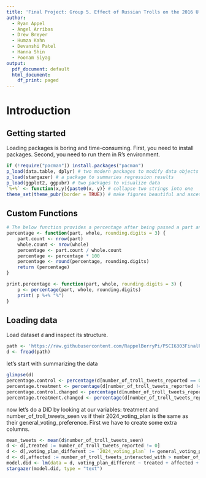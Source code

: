 ```yaml
---
title: 'Final Project: Group 5. Effect of Russian Trolls on the 2016 U.S. Presidential election.'
author:
  - Ryan Appel
  - Angel Arribas
  - Drew Breyer
  - Humza Kahn
  - Devanshi Patel
  - Hanna Shin
  - Poonam Siyag
output:
  pdf_document: default
  html_document:
    df_print: paged
---
```

# Introduction
## Getting started

Loading packages is boring and time-consuming. First, you need to install packages. Second, you need to run them in R's environment.
```r
if (!require("pacman")) install.packages("pacman")
p_load(data.table, dplyr) # two modern packages to modify data objects in R
p_load(stargazer) # a package to summaries regression results 
p_load(ggplot2, ggpubr) # two packages to visualize data
`%+%` <- function(x,y){paste0(x, y)} # collapse two strings into one
theme_set(theme_pubr(border = TRUE)) # make figures beautiful and ascetic by default
```

## Custom Functions

```r
# The below function provides a percentage after being passed a part and whole data.table
percentage <- function(part, whole, rounding.digits = 3) {
    part.count <- nrow(part)
    whole.count <- nrow(whole)
    percentage <- part.count / whole.count
    percentage <- percentage * 100
    percentage <- round(percentage, rounding.digits)
    return (percentage)
}

print.percentage <- function(part, whole, rounding.digits = 3) {
    p <- percentage(part, whole, rounding.digits)
    print( p %+% "%")
}
```

## Loading data
Load dataset `d` and inspect its structure.
```r
path <- 'https://raw.githubusercontent.com/RappelBerryPi/PSCI6303FinalProject/main/0-data/experiment_data.csv'
d <- fread(path)
```

let's start with summarizing the data
```r
glimpse(d)
percentage.control <- percentage(d[number_of_troll_tweets_reported == 0,], d)
percentage.treatment <- percentage(d[number_of_troll_tweets_reported != 0,], d)
percentage.control.changed <- percentage(d[number_of_troll_tweets_reported == 0 & `2024_voting_plan` != general_voting_preference], d[number_of_troll_tweets_reported == 0,])
percentage.treatment.changed <- percentage(d[number_of_troll_tweets_reported > number_of_troll_tweets_interacted_with & `2024_voting_plan` != general_voting_preference], d[number_of_troll_tweets_reported > number_of_troll_tweets_interacted_with,])
```

now let's do a DID by looking at our variables: treatment and number_of_troll_tweets_seen vs if their 2024_voting_plan is the same as their general_voting_preference. First we have to create some extra columns.
```r
mean_tweets <- mean(d$number_of_troll_tweets_seen)
d <- d[,treated := number_of_troll_tweets_reported != 0]
d <- d[,voting_plan_different := `2024_voting_plan` != general_voting_preference]
d <- d[,affected := number_of_troll_tweets_interacted_with > number_of_troll_tweets_reported]
model.did <- lm(data = d, voting_plan_different ~ treated + affected + treated:affected)
stargazer(model.did, type = "text")
```
